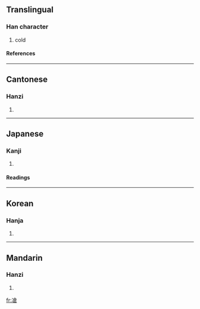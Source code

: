 ==Translingual==
===Han character===
{{Han char|rn=15|rad=冫|as=10|sn=12|four=3816<sub>7</sub>|canj=戈一人戈口 (IMOIR)}}
# cold
====References====
{{Han ref|kx=0133.140|dkj=01688|dj=0297.220|hdz=10300.070|uh=51D4|ud=20948|bh=D861|bd=55393}}
----
==Cantonese==
===Hanzi===
{{yue-hanzi|jyut=|y=chong1}}
# {{defn|Cantonese}}
----
==Japanese==
===Kanji===
{{ja-kanji|grade=|rs=冫10}}
# {{defn|Japanese}}
====Readings====
{{ja-readings|on=[[さう]] (sau), [[しゃう]] (shau)|kun=[[さむい]] (samui), [[ひややかなさま]] (hiyayakanasama)}}
----
==Korean==
===Hanja===
{{ko-hanja|hangeul=창|rv=chang|mr=ch'ang}}
# {{defn|Korean}}
----
==Mandarin==
===Hanzi===
{{cmn-hanzi|pin=[[cāng]] (cang1)|wg=ts'ang<sup>1</sup>}}
# {{defn|Mandarin}}

[[fr:凔]]